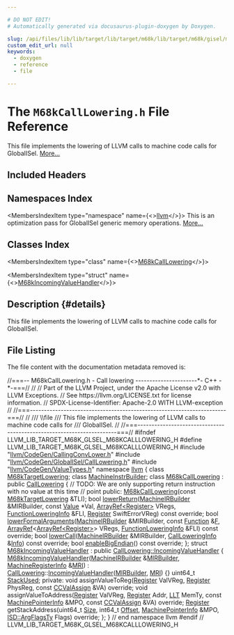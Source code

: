 ```yaml
---

# DO NOT EDIT!
# Automatically generated via docusaurus-plugin-doxygen by Doxygen.

slug: /api/files/lib/lib/target/lib/target/m68k/lib/target/m68k/gisel/m68kcalllowering-h
custom_edit_url: null
keywords:
  - doxygen
  - reference
  - file

---
```





# The `M68kCallLowering.h` File Reference

<DoxygenPage pluginConfig={pluginConfig}>

This file implements the lowering of LLVM calls to machine code calls for GlobalISel. <a href="#details">More...</a>

## Included Headers

<IncludesList>
<IncludesListItem
  filePath="llvm/CodeGen/CallingConvLower.h"
  permalink="/docs/api/files/include/include/llvm/include/llvm/codegen/callingconvlower-h"
  isLocal="true" />
<IncludesListItem
  filePath="llvm/CodeGen/GlobalISel/CallLowering.h"
  permalink="/docs/api/files/include/include/llvm/include/llvm/codegen/include/llvm/codegen/globalisel/calllowering-h"
  isLocal="true" />
<IncludesListItem
  filePath="llvm/CodeGen/ValueTypes.h"
  permalink="/docs/api/files/include/include/llvm/include/llvm/codegen/valuetypes-h"
  isLocal="true" />
</IncludesList>

## Namespaces Index

<MembersIndex>

<MembersIndexItem
  type="namespace"
  name={<><a href="/docs/api/namespaces/llvm">llvm</a></>}>
This is an optimization pass for GlobalISel generic memory operations. <a href="/docs/api/namespaces/llvm/#details">More...</a>
</MembersIndexItem>

</MembersIndex>

## Classes Index

<MembersIndex>

<MembersIndexItem
  type="class"
  name={<><a href="/docs/api/classes/llvm/m68kcalllowering">M68kCallLowering</a></>}>
</MembersIndexItem>

<MembersIndexItem
  type="struct"
  name={<><a href="/docs/api/structs/llvm/m68kincomingvaluehandler">M68kIncomingValueHandler</a></>}>
</MembersIndexItem>

</MembersIndex>

## Description {#details}

This file implements the lowering of LLVM calls to machine code calls for GlobalISel.

## File Listing

The file content with the documentation metadata removed is:

<ProgramListing>

<Link id="l00001" /><CodeLine lineNumber="1"><Highlight kind="comment">//===-- M68kCallLowering.h - Call lowering ----------------------&#42;- C++ -&#42;-===//</Highlight><Highlight kind="normal"></Highlight></CodeLine>
<Link id="l00002" /><CodeLine lineNumber="2"><Highlight kind="normal"></Highlight><Highlight kind="comment">//</Highlight><Highlight kind="normal"></Highlight></CodeLine>
<Link id="l00003" /><CodeLine lineNumber="3"><Highlight kind="normal"></Highlight><Highlight kind="comment">// Part of the LLVM Project, under the Apache License v2.0 with LLVM Exceptions.</Highlight><Highlight kind="normal"></Highlight></CodeLine>
<Link id="l00004" /><CodeLine lineNumber="4"><Highlight kind="normal"></Highlight><Highlight kind="comment">// See https://llvm.org/LICENSE.txt for license information.</Highlight><Highlight kind="normal"></Highlight></CodeLine>
<Link id="l00005" /><CodeLine lineNumber="5"><Highlight kind="normal"></Highlight><Highlight kind="comment">// SPDX-License-Identifier: Apache-2.0 WITH LLVM-exception</Highlight><Highlight kind="normal"></Highlight></CodeLine>
<Link id="l00006" /><CodeLine lineNumber="6"><Highlight kind="normal"></Highlight><Highlight kind="comment">//</Highlight><Highlight kind="normal"></Highlight></CodeLine>
<Link id="l00007" /><CodeLine lineNumber="7"><Highlight kind="normal"></Highlight><Highlight kind="comment">//===----------------------------------------------------------------------===//</Highlight><Highlight kind="normal"></Highlight></CodeLine>
<Link id="l00008" /><CodeLine lineNumber="8"><Highlight kind="normal"></Highlight><Highlight kind="comment">//</Highlight><Highlight kind="comment"></Highlight></CodeLine>
<Link id="l00009" /><CodeLine lineNumber="9"><Highlight kind="comment">/// \\file</Highlight></CodeLine>
<Link id="l00010" /><CodeLine lineNumber="10"><Highlight kind="comment">/// This file implements the lowering of LLVM calls to machine code calls for</Highlight></CodeLine>
<Link id="l00011" /><CodeLine lineNumber="11"><Highlight kind="comment">/// GlobalISel.</Highlight><Highlight kind="normal"></Highlight></CodeLine>
<Link id="l00012" /><CodeLine lineNumber="12"><Highlight kind="normal"></Highlight><Highlight kind="comment">//</Highlight><Highlight kind="normal"></Highlight></CodeLine>
<Link id="l00013" /><CodeLine lineNumber="13"><Highlight kind="normal"></Highlight><Highlight kind="comment">//===----------------------------------------------------------------------===//</Highlight><Highlight kind="normal"></Highlight></CodeLine>
<Link id="l00014" /><CodeLine lineNumber="14"><Highlight kind="normal"></Highlight></CodeLine>
<Link id="l00015" /><CodeLine lineNumber="15"><Highlight kind="normal"></Highlight><Highlight kind="preprocessor">#ifndef LLVM&#95;LIB&#95;TARGET&#95;M68K&#95;GLSEL&#95;M68KCALLLOWERING&#95;H</Highlight><Highlight kind="normal"></Highlight></CodeLine>
<Link id="l00016" /><CodeLine lineNumber="16"><Highlight kind="normal"></Highlight><Highlight kind="preprocessor">#define LLVM&#95;LIB&#95;TARGET&#95;M68K&#95;GLSEL&#95;M68KCALLLOWERING&#95;H</Highlight><Highlight kind="normal"></Highlight></CodeLine>
<Link id="l00017" /><CodeLine lineNumber="17"><Highlight kind="normal"></Highlight></CodeLine>
<Link id="l00018" /><CodeLine lineNumber="18"><Highlight kind="normal"></Highlight><Highlight kind="preprocessor">#include &quot;<a href="/docs/api/files/include/include/llvm/include/llvm/codegen/callingconvlower-h">llvm/CodeGen/CallingConvLower.h</a>&quot;</Highlight><Highlight kind="normal"></Highlight></CodeLine>
<Link id="l00019" /><CodeLine lineNumber="19"><Highlight kind="normal"></Highlight><Highlight kind="preprocessor">#include &quot;<a href="/docs/api/files/include/include/llvm/include/llvm/codegen/include/llvm/codegen/globalisel/calllowering-h">llvm/CodeGen/GlobalISel/CallLowering.h</a>&quot;</Highlight><Highlight kind="normal"></Highlight></CodeLine>
<Link id="l00020" /><CodeLine lineNumber="20"><Highlight kind="normal"></Highlight><Highlight kind="preprocessor">#include &quot;<a href="/docs/api/files/include/include/llvm/include/llvm/codegen/valuetypes-h">llvm/CodeGen/ValueTypes.h</a>&quot;</Highlight><Highlight kind="normal"></Highlight></CodeLine>
<Link id="l00021" /><CodeLine lineNumber="21"><Highlight kind="normal"></Highlight></CodeLine>
<Link id="l00022" /><CodeLine lineNumber="22"><Highlight kind="normal"></Highlight><Highlight kind="keyword">namespace </Highlight><Highlight kind="normal"><a href="/docs/api/namespaces/llvm">llvm</a> &#123;</Highlight></CodeLine>
<Link id="l00023" /><CodeLine lineNumber="23"><Highlight kind="normal"></Highlight></CodeLine>
<Link id="l00024" /><CodeLine lineNumber="24"><Highlight kind="normal"></Highlight><Highlight kind="keyword">class </Highlight><Highlight kind="normal"><a href="/docs/api/classes/llvm/m68ktargetlowering">M68kTargetLowering</a>;</Highlight></CodeLine>
<Link id="l00025" /><CodeLine lineNumber="25"><Highlight kind="normal"></Highlight><Highlight kind="keyword">class </Highlight><Highlight kind="normal"><a href="/docs/api/classes/llvm/machineinstrbuilder">MachineInstrBuilder</a>;</Highlight></CodeLine>
<Link id="l00026" /><CodeLine lineNumber="26"><Highlight kind="normal"></Highlight></CodeLine>
<Link id="l00027" /><CodeLine lineNumber="27" lineLink="/docs/api/classes/llvm/m68kcalllowering"><Highlight kind="normal"></Highlight><Highlight kind="keyword">class </Highlight><Highlight kind="normal"><a href="/docs/api/classes/llvm/m68kcalllowering/#aa4360732f2642cb8099b9e72baca2368">M68kCallLowering</a> : </Highlight><Highlight kind="keyword">public</Highlight><Highlight kind="normal"> <a href="/docs/api/classes/llvm/calllowering/#aceb7a26daf1242d77d983191579009db">CallLowering</a> &#123;</Highlight></CodeLine>
<Link id="l00028" /><CodeLine lineNumber="28"><Highlight kind="normal">  </Highlight><Highlight kind="comment">// TODO: We are only supporting return instruction with no value at this time</Highlight><Highlight kind="normal"></Highlight></CodeLine>
<Link id="l00029" /><CodeLine lineNumber="29"><Highlight kind="normal">  </Highlight><Highlight kind="comment">// point</Highlight><Highlight kind="normal"></Highlight></CodeLine>
<Link id="l00030" /><CodeLine lineNumber="30"><Highlight kind="normal"></Highlight></CodeLine>
<Link id="l00031" /><CodeLine lineNumber="31"><Highlight kind="normal"></Highlight><Highlight kind="keyword">public</Highlight><Highlight kind="normal">:</Highlight></CodeLine>
<Link id="l00032" /><CodeLine lineNumber="32"><Highlight kind="normal">  <a href="/docs/api/classes/llvm/m68kcalllowering/#aa4360732f2642cb8099b9e72baca2368">M68kCallLowering</a>(</Highlight><Highlight kind="keyword">const</Highlight><Highlight kind="normal"> <a href="/docs/api/classes/llvm/m68ktargetlowering">M68kTargetLowering</a> &amp;TLI);</Highlight></CodeLine>
<Link id="l00033" /><CodeLine lineNumber="33"><Highlight kind="normal"></Highlight></CodeLine>
<Link id="l00034" /><CodeLine lineNumber="34"><Highlight kind="normal">  </Highlight><Highlight kind="keywordtype">bool</Highlight><Highlight kind="normal"> <a href="/docs/api/classes/llvm/m68kcalllowering/#abfdadd18c92c595797ca5409d708f2ef">lowerReturn</a>(<a href="/docs/api/classes/llvm/machineirbuilder">MachineIRBuilder</a> &amp;MIRBuilder, </Highlight><Highlight kind="keyword">const</Highlight><Highlight kind="normal"> <a href="/docs/api/classes/llvm/value">Value</a> &#42;Val,</Highlight></CodeLine>
<Link id="l00035" /><CodeLine lineNumber="35"><Highlight kind="normal">                   <a href="/docs/api/classes/llvm/arrayref">ArrayRef&lt;Register&gt;</a> VRegs, <a href="/docs/api/classes/llvm/functionloweringinfo">FunctionLoweringInfo</a> &amp;FLI,</Highlight></CodeLine>
<Link id="l00036" /><CodeLine lineNumber="36"><Highlight kind="normal">                   <a href="/docs/api/classes/llvm/register">Register</a> SwiftErrorVReg) </Highlight><Highlight kind="keyword">const override</Highlight><Highlight kind="normal">;</Highlight></CodeLine>
<Link id="l00037" /><CodeLine lineNumber="37"><Highlight kind="normal"></Highlight></CodeLine>
<Link id="l00038" /><CodeLine lineNumber="38"><Highlight kind="normal">  </Highlight><Highlight kind="keywordtype">bool</Highlight><Highlight kind="normal"> <a href="/docs/api/classes/llvm/m68kcalllowering/#a74c78051669d5513b0b9616495bfc7a5">lowerFormalArguments</a>(<a href="/docs/api/classes/llvm/machineirbuilder">MachineIRBuilder</a> &amp;MIRBuilder, </Highlight><Highlight kind="keyword">const</Highlight><Highlight kind="normal"> <a href="/docs/api/classes/llvm/function">Function</a> &amp;<a href="/docs/api/files/lib/lib/support/md5-cpp/#a96d73bbd7af15cb1fc38c3f4a3bd82e9">F</a>,</Highlight></CodeLine>
<Link id="l00039" /><CodeLine lineNumber="39"><Highlight kind="normal">                            <a href="/docs/api/classes/llvm/arrayref">ArrayRef</a>&lt;<a href="/docs/api/classes/llvm/arrayref">ArrayRef&lt;Register&gt;</a>&gt; VRegs,</Highlight></CodeLine>
<Link id="l00040" /><CodeLine lineNumber="40"><Highlight kind="normal">                            <a href="/docs/api/classes/llvm/functionloweringinfo">FunctionLoweringInfo</a> &amp;FLI) </Highlight><Highlight kind="keyword">const override</Highlight><Highlight kind="normal">;</Highlight></CodeLine>
<Link id="l00041" /><CodeLine lineNumber="41"><Highlight kind="normal"></Highlight></CodeLine>
<Link id="l00042" /><CodeLine lineNumber="42"><Highlight kind="normal">  </Highlight><Highlight kind="keywordtype">bool</Highlight><Highlight kind="normal"> <a href="/docs/api/classes/llvm/m68kcalllowering/#a2c714d045da3eaad01dfd893048e9a0c">lowerCall</a>(<a href="/docs/api/classes/llvm/machineirbuilder">MachineIRBuilder</a> &amp;MIRBuilder,</Highlight></CodeLine>
<Link id="l00043" /><CodeLine lineNumber="43"><Highlight kind="normal">                 <a href="/docs/api/structs/llvm/calllowering/callloweringinfo">CallLoweringInfo</a> &amp;<a href="/docs/api/files/lib/lib/codegen/lib/codegen/globalisel/cseinfo-cpp/#a75f8a8519c2c9b30e7c06dc5e256fffa">Info</a>) </Highlight><Highlight kind="keyword">const override</Highlight><Highlight kind="normal">;</Highlight></CodeLine>
<Link id="l00044" /><CodeLine lineNumber="44"><Highlight kind="normal"></Highlight></CodeLine>
<Link id="l00045" /><CodeLine lineNumber="45"><Highlight kind="normal">  </Highlight><Highlight kind="keywordtype">bool</Highlight><Highlight kind="normal"> <a href="/docs/api/classes/llvm/m68kcalllowering/#ac75fb1dc2cb89450ab60af4140d9ccea">enableBigEndian</a>() </Highlight><Highlight kind="keyword">const override</Highlight><Highlight kind="normal">;</Highlight></CodeLine>
<Link id="l00046" /><CodeLine lineNumber="46"><Highlight kind="normal">&#125;;</Highlight></CodeLine>
<Link id="l00047" /><CodeLine lineNumber="47" lineLink="/docs/api/structs/llvm/m68kincomingvaluehandler"><Highlight kind="normal"></Highlight><Highlight kind="keyword">struct </Highlight><Highlight kind="normal"><a href="/docs/api/structs/llvm/m68kincomingvaluehandler/#af18481c75471789521e880b9cc6b9604">M68kIncomingValueHandler</a> : </Highlight><Highlight kind="keyword">public</Highlight><Highlight kind="normal"> <a href="/docs/api/structs/llvm/calllowering/incomingvaluehandler">CallLowering::IncomingValueHandler</a> &#123;</Highlight></CodeLine>
<Link id="l00048" /><CodeLine lineNumber="48" lineLink="/docs/api/structs/llvm/m68kincomingvaluehandler/#af18481c75471789521e880b9cc6b9604"><Highlight kind="normal">  <a href="/docs/api/structs/llvm/m68kincomingvaluehandler/#af18481c75471789521e880b9cc6b9604">M68kIncomingValueHandler</a>(<a href="/docs/api/classes/llvm/machineirbuilder">MachineIRBuilder</a> &amp;<a href="/docs/api/structs/llvm/calllowering/valuehandler/#a00344e2d8f7ad399989bf320adf73aa8">MIRBuilder</a>,</Highlight></CodeLine>
<Link id="l00049" /><CodeLine lineNumber="49"><Highlight kind="normal">                           <a href="/docs/api/classes/llvm/machineregisterinfo">MachineRegisterInfo</a> &amp;<a href="/docs/api/structs/llvm/calllowering/valuehandler/#a3968b5fbbfcb762c497c4312c369dad6">MRI</a>)</Highlight></CodeLine>
<Link id="l00050" /><CodeLine lineNumber="50"><Highlight kind="normal">      : <a href="/docs/api/classes/llvm/calllowering">CallLowering</a>::<a href="/docs/api/structs/llvm/calllowering/incomingvaluehandler/#af7ca7bf1f0eb34e567785c99196e6329">IncomingValueHandler</a>(<a href="/docs/api/structs/llvm/calllowering/valuehandler/#a00344e2d8f7ad399989bf320adf73aa8">MIRBuilder</a>, <a href="/docs/api/structs/llvm/calllowering/valuehandler/#a3968b5fbbfcb762c497c4312c369dad6">MRI</a>) &#123;&#125;</Highlight></CodeLine>
<Link id="l00051" /><CodeLine lineNumber="51"><Highlight kind="normal"></Highlight></CodeLine>
<Link id="l00052" /><CodeLine lineNumber="52" lineLink="/docs/api/structs/llvm/m68kincomingvaluehandler/#a1f1b9a59f134008d9ba93403e8fdc353"><Highlight kind="normal">  uint64&#95;t <a href="/docs/api/structs/llvm/m68kincomingvaluehandler/#a1f1b9a59f134008d9ba93403e8fdc353">StackUsed</a>;</Highlight></CodeLine>
<Link id="l00053" /><CodeLine lineNumber="53"><Highlight kind="normal"></Highlight></CodeLine>
<Link id="l00054" /><CodeLine lineNumber="54"><Highlight kind="normal"></Highlight><Highlight kind="keyword">private</Highlight><Highlight kind="normal">:</Highlight></CodeLine>
<Link id="l00055" /><CodeLine lineNumber="55"><Highlight kind="normal">  </Highlight><Highlight kind="keywordtype">void</Highlight><Highlight kind="normal"> assignValueToReg(<a href="/docs/api/classes/llvm/register">Register</a> ValVReg, <a href="/docs/api/classes/llvm/register">Register</a> PhysReg,</Highlight></CodeLine>
<Link id="l00056" /><CodeLine lineNumber="56"><Highlight kind="normal">                        </Highlight><Highlight kind="keyword">const</Highlight><Highlight kind="normal"> <a href="/docs/api/classes/llvm/ccvalassign">CCValAssign</a> &amp;VA) </Highlight><Highlight kind="keyword">override</Highlight><Highlight kind="normal">;</Highlight></CodeLine>
<Link id="l00057" /><CodeLine lineNumber="57"><Highlight kind="normal"></Highlight></CodeLine>
<Link id="l00058" /><CodeLine lineNumber="58"><Highlight kind="normal">  </Highlight><Highlight kind="keywordtype">void</Highlight><Highlight kind="normal"> assignValueToAddress(<a href="/docs/api/classes/llvm/register">Register</a> ValVReg, <a href="/docs/api/classes/llvm/register">Register</a> Addr, <a href="/docs/api/classes/llvm/llt">LLT</a> MemTy,</Highlight></CodeLine>
<Link id="l00059" /><CodeLine lineNumber="59"><Highlight kind="normal">                            </Highlight><Highlight kind="keyword">const</Highlight><Highlight kind="normal"> <a href="/docs/api/structs/llvm/machinepointerinfo">MachinePointerInfo</a> &amp;MPO,</Highlight></CodeLine>
<Link id="l00060" /><CodeLine lineNumber="60"><Highlight kind="normal">                            </Highlight><Highlight kind="keyword">const</Highlight><Highlight kind="normal"> <a href="/docs/api/classes/llvm/ccvalassign">CCValAssign</a> &amp;VA) </Highlight><Highlight kind="keyword">override</Highlight><Highlight kind="normal">;</Highlight></CodeLine>
<Link id="l00061" /><CodeLine lineNumber="61"><Highlight kind="normal"></Highlight></CodeLine>
<Link id="l00062" /><CodeLine lineNumber="62"><Highlight kind="normal">  <a href="/docs/api/classes/llvm/register">Register</a> getStackAddress(uint64&#95;t <a href="/docs/api/files/lib/lib/analysis/inlineorder-cpp/#a7ee6f0cb51c3b9056199e9a0001fe8c3a6f6cb72d544962fa333e2e34ce64f719">Size</a>, int64&#95;t <a href="/docs/api/namespaces/llvm/#a05f5b9a11bdcc5feba62899f95dcf878a3134224cba2545bc57954d3b072aebb4">Offset</a>,</Highlight></CodeLine>
<Link id="l00063" /><CodeLine lineNumber="63"><Highlight kind="normal">                           <a href="/docs/api/structs/llvm/machinepointerinfo">MachinePointerInfo</a> &amp;MPO,</Highlight></CodeLine>
<Link id="l00064" /><CodeLine lineNumber="64"><Highlight kind="normal">                           <a href="/docs/api/structs/llvm/isd/argflagsty">ISD::ArgFlagsTy</a> Flags) </Highlight><Highlight kind="keyword">override</Highlight><Highlight kind="normal">;</Highlight></CodeLine>
<Link id="l00065" /><CodeLine lineNumber="65"><Highlight kind="normal">&#125;;</Highlight></CodeLine>
<Link id="l00066" /><CodeLine lineNumber="66"><Highlight kind="normal">&#125; </Highlight><Highlight kind="comment">// end namespace llvm</Highlight><Highlight kind="normal"></Highlight></CodeLine>
<Link id="l00067" /><CodeLine lineNumber="67"><Highlight kind="normal"></Highlight></CodeLine>
<Link id="l00068" /><CodeLine lineNumber="68"><Highlight kind="normal"></Highlight><Highlight kind="preprocessor">#endif </Highlight><Highlight kind="comment">// LLVM&#95;LIB&#95;TARGET&#95;M68K&#95;GLSEL&#95;M68KCALLLOWERING&#95;H</Highlight><Highlight kind="normal"></Highlight></CodeLine>

</ProgramListing>

</DoxygenPage>
